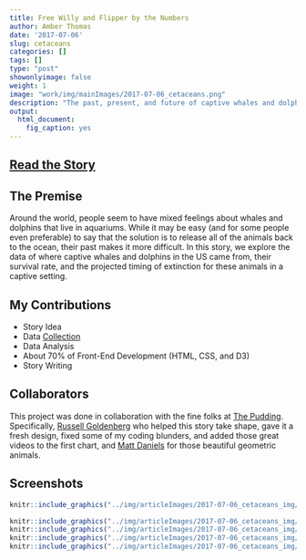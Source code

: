 ```yaml
---
title: Free Willy and Flipper by the Numbers
author: Amber Thomas
date: '2017-07-06'
slug: cetaceans
categories: []
tags: []
type: "post"
showonlyimage: false
weight: 1
image: "work/img/mainImages/2017-07-06_cetaceans.png"
description: "The past, present, and future of captive whales and dolphins according to data and pop culture."
output: 
  html_document: 
    fig_caption: yes
---
```


## [Read the Story](https://pudding.cool/2017/07/cetaceans/)

## The Premise

Around the world, people seem to have mixed feelings about whales and dolphins that live in aquariums. While it may be easy (and for some people even preferable) to say that the solution is to release all of the animals back to the ocean, their past makes it more difficult. In this story, we explore the data of where captive whales and dolphins in the US came from, their survival rate, and the projected timing of extinction for these animals in a captive setting. 

## My Contributions

* Story Idea
* Data [Collection](https://github.com/polygraph-cool/cetaceans/tree/master/src/assets) 
* Data Analysis
* About 70% of Front-End Development (HTML, CSS, and D3)
* Story Writing

## Collaborators

This project was done in collaboration with the fine folks at [The Pudding](www.pudding.cool). Specifically, [Russell Goldenberg](https://twitter.com/codenberg) who helped this story take shape, gave it a fresh design, fixed some of my coding blunders, and added those great videos to the first chart, and [Matt Daniels](https://twitter.com/matthew_daniels) for those beautiful geometric animals. 

## Screenshots

```r
knitr::include_graphics("../img/articleImages/2017-07-06_cetaceans_img/cetaceansVideo.gif")
```

```r
knitr::include_graphics("../img/articleImages/2017-07-06_cetaceans_img/cetaceans_img1.png")
knitr::include_graphics("../img/articleImages/2017-07-06_cetaceans_img/cetaceans_img2.png")
knitr::include_graphics("../img/articleImages/2017-07-06_cetaceans_img/cetaceans_img3.png")
knitr::include_graphics("../img/articleImages/2017-07-06_cetaceans_img/cetaceans_img4.png")
```

